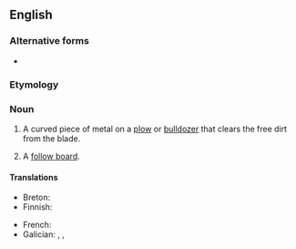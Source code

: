 ==English==
{{wikipedia}}

===Alternative forms===
* {{l|en|mouldboard}} {{qual|Commonwealth}}

===Etymology===
{{compound|en|mold|gloss1=soil|board}}

===Noun===
{{en-noun}}

# A curved piece of metal on a [[plow]] or [[bulldozer]] that clears the free dirt from the blade.
# {{lb|en|founding}} A [[follow board]].

====Translations====
{{trans-top|curved piece of metal on a plow or bulldozer}}
* Breton: {{t+|br|skouarn|f}}
* Finnish: {{t+|fi|siipi}}
{{trans-mid}}
* French: {{t+|fr|versoir|m}}
* Galician: {{t+|gl|abeaca|f}}, {{t+|gl|gueifa|f}}, {{t+|gl|orelleira|f}}
{{trans-bottom}}